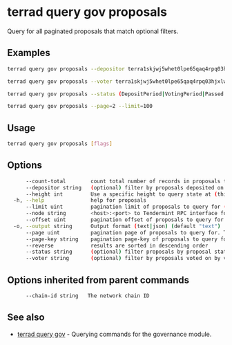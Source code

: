 # terrad query gov proposals

Query for all paginated proposals that match optional filters. 

## Examples

```sh Terrad
terrad query gov proposals --depositor terra1skjwj5whet0lpe65qaq4rpq03hjxlwd9nf39lk

terrad query gov proposals --voter terra1skjwj5whet0lpe65qaq4rpq03hjxlwd9nf39lk

terrad query gov proposals --status (DepositPeriod|VotingPeriod|Passed|Rejected)

terrad query gov proposals --page=2 --limit=100
```

## Usage

```sh Terrad
terrad query gov proposals [flags]
```

## Options

```sh Terrad
      --count-total        count total number of records in proposals to query for
      --depositor string   (optional) filter by proposals deposited on by depositor
      --height int         Use a specific height to query state at (this can error if the node is pruning state)
  -h, --help               help for proposals
      --limit uint         pagination limit of proposals to query for (default 100)
      --node string        <host>:<port> to Tendermint RPC interface for this chain (default "tcp://localhost:26657")
      --offset uint        pagination offset of proposals to query for
  -o, --output string      Output format (text|json) (default "text")
      --page uint          pagination page of proposals to query for. This sets offset to a multiple of limit (default 1)
      --page-key string    pagination page-key of proposals to query for
      --reverse            results are sorted in descending order
      --status string      (optional) filter proposals by proposal status, status: deposit_period/voting_period/passed/rejected
      --voter string       (optional) filter by proposals voted on by voted
```

## Options inherited from parent commands

```sh Terrad
      --chain-id string   The network chain ID
```

## See also

* [terrad query gov](./terrad_query_gov.mdx)	 - Querying commands for the governance module.


